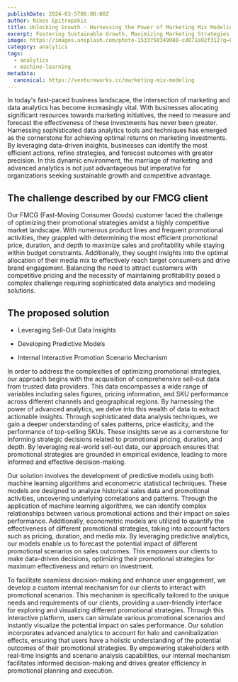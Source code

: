 ```yaml
---
publishDate: 2024-03-5T00:00:00Z
author: Nikos Epitropakis
title: Unlocking Growth - Harnessing the Power of Marketing Mix Modeling
excerpt: Fostering Sustainable Growth, Maximizing Marketing Strategies through the Application of Advanced Data Analytics and Sophisticated Modeling Techniques
image: https://images.unsplash.com/photo-1533750349088-cd871a92f312?q=80&w=2940&auto=format&fit=crop&ixlib=rb-4.0.3&ixid=M3wxMjA3fDB8MHxwaG90by1wYWdlfHx8fGVufDB8fHx8fA%3D%3D
category: analytics
tags:
  - analytics
  - machine-learning
metadata:
  canonical: https://ventureworks.cc/marketing-mix-modeling
---
```


In today's fast-paced business landscape, the intersection of marketing and data analytics has become increasingly vital. With businesses allocating significant resources towards marketing initiatives, the need to measure and forecast the effectiveness of these investments has never been greater. Harnessing sophisticated data analytics tools and techniques has emerged as the cornerstone for achieving optimal returns on marketing investments. By leveraging data-driven insights, businesses can identify the most efficient actions, refine strategies, and forecast outcomes with greater precision. In this dynamic environment, the marriage of marketing and advanced analytics is not just advantageous but imperative for organizations seeking sustainable growth and competitive advantage.

## The challenge described by our FMCG client

Our FMCG (Fast-Moving Consumer Goods) customer faced the challenge of optimizing their promotional strategies amidst a highly competitive market landscape. With numerous product lines and frequent promotional activities, they grappled with determining the most efficient promotional price, duration, and depth to maximize sales and profitability while staying within budget constraints. Additionally, they sought insights into the optimal allocation of their media mix to effectively reach target consumers and drive brand engagement. Balancing the need to attract customers with competitive pricing and the necessity of maintaining profitability posed a complex challenge requiring sophisticated data analytics and modeling solutions.


## The proposed solution

- Leveraging Sell-Out Data Insights

- Developing Predictive Models

- Internal Interactive Promotion Scenario Mechanism


In order to address the complexities of optimizing promotional strategies, our approach begins with the acquisition of comprehensive sell-out data from trusted data providers. This data encompasses a wide range of variables including sales figures, pricing information, and SKU performance across different channels and geographical regions. By harnessing the power of advanced analytics, we delve into this wealth of data to extract actionable insights. Through sophisticated data analysis techniques, we gain a deeper understanding of sales patterns, price elasticity, and the performance of top-selling SKUs. These insights serve as a cornerstone for informing strategic decisions related to promotional pricing, duration, and depth. By leveraging real-world sell-out data, our approach ensures that promotional strategies are grounded in empirical evidence, leading to more informed and effective decision-making.

Our solution involves the development of predictive models using both machine learning algorithms and econometric statistical techniques. These models are designed to analyze historical sales data and promotional activities, uncovering underlying correlations and patterns. Through the application of machine learning algorithms, we can identify complex relationships between various promotional actions and their impact on sales performance. Additionally, econometric models are utilized to quantify the effectiveness of different promotional strategies, taking into account factors such as pricing, duration, and media mix. By leveraging predictive analytics, our models enable us to forecast the potential impact of different promotional scenarios on sales outcomes. This empowers our clients to make data-driven decisions, optimizing their promotional strategies for maximum effectiveness and return on investment.

To facilitate seamless decision-making and enhance user engagement, we develop a custom internal mechanism for our clients to interact with promotional scenarios. This mechanism is specifically tailored to the unique needs and requirements of our clients, providing a user-friendly interface for exploring and visualizing different promotional strategies. Through this interactive platform, users can simulate various promotional scenarios and instantly visualize the potential impact on sales performance. Our solution incorporates advanced analytics to account for halo and cannibalization effects, ensuring that users have a holistic understanding of the potential outcomes of their promotional strategies. By empowering stakeholders with real-time insights and scenario analysis capabilities, our internal mechanism facilitates informed decision-making and drives greater efficiency in promotional planning and execution.